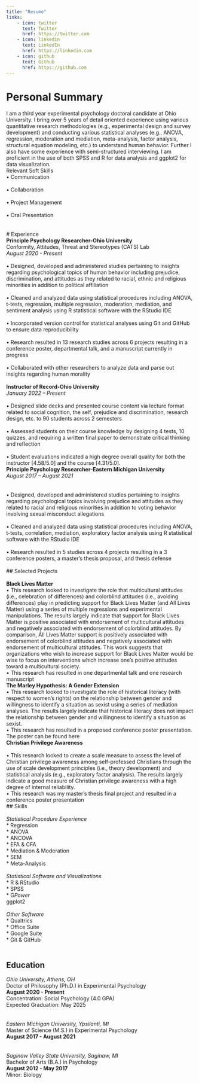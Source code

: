 ```yaml
---
title: "Resume"
links:
    - icon: twitter
      text: Twitter
      href: https://twitter.com
    - icon: linkedin
      text: LinkedIn
      href: https://linkedin.com
    - icon: github
      text: Github
      href: https://github.com
---
```


# Personal Summary											
I am a third year experimental psychology doctoral candidate at Ohio University. I bring over 5 years of detail oriented experience using various quantitative research methodologies (e.g., experimental design and survey development) and conducting various statistical analyses (e.g., ANOVA, regression, moderation and mediation, meta-analysis, factor analysis, structural equation modeling, etc.) to understand human behavior. Further I also have some experience with semi-structured interviewing. I am proficient in the use of both SPSS and R for data analysis and ggplot2 for data visualization. 
<br>
Relevant Soft Skills <br>
•	Communication <br>
<br>
•	Collaboration <br>
<br>
•	Project Management <br>
<br>
•	Oral Presentation <br>
<br>
<br>
# Experience												
**Principle Psychology Researcher-Ohio University** <br>
Conformity, Attitudes, Threat and Stereotypes (CATS) Lab <br>
*August 2020 - Present* <br>
<br>
•	Designed, developed and administered studies pertaining to insights regarding psychological topics of human behavior including prejudice, discrimination, and attitudes as they related to racial, ethnic and religious minorities in addition to political affiliation
<br>
<br>
•	Cleaned and analyzed data using statistical procedures including ANOVA, t-tests, regression, multiple regression, moderation, mediation, and sentiment analysis using R statistical software with the RStudio IDE
<br>
<br>
•	Incorporated version control for statistical analyses using Git and GitHub to ensure data reproducibility
<br>
<br>
•	Research resulted in 13 research studies across 6 projects resulting in a conference poster, departmental talk, and a manuscript currently in progress
<br>
<br>
•	Collaborated with other researchers to analyze data and parse out insights regarding human morality
<br>
<br>
**Instructor of Record-Ohio University** <br>
*January 2022 – Present* <br>
<br>
•	Designed slide decks and presented course content via lecture format related to social cognition, the self, prejudice and discrimination, research design, etc. to 90 students across 2 semesters
<br>
<br>
•	Assessed students on their course knowledge by designing 4 tests, 10 quizzes, and requiring a written final paper to demonstrate critical thinking and reflection
<br>
<br>
•	Student evaluations indicated a high degree overall quality for both the instructor [4.58/5.0] and the course [4.31/5.0].
<br>
**Principle Psychology Researcher-Eastern Michigan University** <br>
*August 2017 – August 2021* <br>
<br>
<br>
•	Designed, developed and administered studies pertaining to insights regarding psychological topics involving prejudice and attitudes as they related to racial and religious minorities in addition to voting behavior involving sexual misconduct allegations 
<br>
<br>
•	Cleaned and analyzed data using statistical procedures including ANOVA, t-tests, correlation, mediation, exploratory factor analysis using R statistical software with the RStudio IDE
<br>
<br>
•	Research resulted in 5 studies across 4 projects resulting in a 3 conference posters, a master’s thesis proposal, and thesis defense
<br>
<br>
## Selected Projects											
<br>
**Black Lives Matter**
<br>
•	This research looked to investigate the role that multicultural attitudes (i.e., celebration of differences) and colorblind attitudes (i.e., avoiding differences) play in predicting support for Black Lives Matter (and All Lives Matter) using a series of multiple regressions and experimental manipulations. The results largely indicate that support for Black Lives Matter is positive associated with endorsement of multicultural attitudes and negatively associated with endorsement of colorblind attitudes. By comparison, All Lives Matter support is positively associated with endorsement of colorblind attitudes and negatively associated with endorsement of multicultural attitudes. This work suggests that organizations who wish to increase support for Black Lives Matter would be wise to focus on interventions which increase one’s positive attitudes toward a multicultural society.
<br>
•	This research has resulted in one departmental talk and one research manuscript
<br>
**The Marley Hypothesis: A Gender Extension**
<br>
•	This research looked to investigate the role of historical literacy (with respect to women’s rights) on the relationship between gender and willingness to identify a situation as sexist using a series of mediation analyses. The results largely indicate that historical literacy does not impact the relationship between gender and willingness to identify a situation as sexist.
<br>
•	This research has resulted in a proposed conference poster presentation. The poster can be found here
<br>
**Christian Privilege Awareness** <br>
<br>
•	This research looked to create a scale measure to assess the level of Christian privilege awareness among self-professed Christians through the use of scale development principles (i.e., theory development) and statistical analysis (e.g., exploratory factor analysis). The results largely indicate a good measure of Christian privilege awareness with a high degree of internal reliability.
<br>
•	This research was my master’s thesis final project and resulted in a conference poster presentation
<br>
## Skills													
<br>
*Statistical Procedure Experience* <br>
* Regression <br>
* ANOVA <br>
* ANCOVA <br>
* EFA & CFA <br>
* Mediation	& Moderation <br>
* SEM <br>
* Meta-Analysis <br>
<br>
*Statistical Software and Visualizations* <br>
* R & RStudio <br>
* SPSS <br>
* G*Power <br>
* ggplot2 <br>
<br>
*Other Software* <br>
* Qualtrics <br>
* Office Suite <br>
* Google Suite <br>
* Git & GitHub <br>
<br>

## Education												

*Ohio University, Athens, OH* <br>
Doctor of Philosophy (Ph.D.) in Experimental Psychology	<br>
**August 2020 - Present** <br>
Concentration: Social Psychology (4.0 GPA) <br>
Expected Graduation: May 2025	<br>
<br>
<br>
*Eastern Michigan University, Ypsilanti, MI* <br>
Master of Science (M.S.) in Experimental Psychology <br>
**August 2017 - August 2021** <br>
<br>
<br>
*Saginaw Valley State University, Saginaw, MI* <br>
Bachelor of Arts (B.A.) in Psychology <br>
**August 2012 - May 2017** <br>
Minor: Biology <br>

